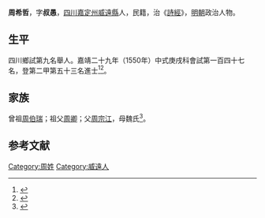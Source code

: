 {{明清人物信息框
| 姓名 = 周希哲
| 原名 =
| 圖片名稱= 
| 圖片大小 =
| 圖片說明 = 
| 最高職務 =
| 國家 = 大明 
| 爵位 =
| 籍貫 = [[四川|四川]][[嘉定州_(明朝)|嘉定州]][[威遠縣|威遠縣]]
| 族裔 = 
| 字號 = 
| 諡號 =
| 出生日期 = 六月二十二日
| 出生地點 = 
| 逝世日期 = 卒年不詳 
| 逝世地點 =
| 墓葬 =
| 配偶 = 羅氏
| 親屬 = 曾祖[[周伯瑞|周伯瑞]]，祖[[周卿|周卿]]，父[[周宗江|周宗江]]，母魏氏
| 出身 =
* 嘉靖二十九年庚戌科進士出身
| 經歷 =
| 著作 = 
}}
'''周希哲'''{{BD|1517年||？年||}}，字'''叔愚'''，[[四川|四川]][[嘉定州_(明朝)|嘉定州]][[威遠縣|威遠縣]]人，民籍，治《[[詩經|詩經]]》，[[明朝|明朝]]政治人物。

== 生平 ==
四川鄉試第九名舉人。嘉靖二十九年（1550年）中式庚戌科會試第一百四十七名，登第二甲第五十三名進士<ref>{{Cite book|title=《皇明贡举考》卷五|author=[[张朝瑞|张朝瑞]]|publisher=《续修四库全书》史部第828册|year=|isbn=|location=|pages=}}</ref><ref>{{Cite book|title=贡举志五种 上|author=鲁小俊，江俊伟著|publisher=武汉大学出版社|year=2009|isbn=978-7-307-07043-1|location=武汉|pages=}}</ref>。

== 家族 ==
曾祖[[周伯瑞|周伯瑞]]；祖父[[周卿|周卿]]；父[[周宗江|周宗江]]，母魏氏<ref>{{Cite book|title=天一阁藏明代科举录选刊 登科录 点校本|author=龚延明主编|publisher=宁波出版社|year=2016|isbn=978-7-5526-2320-8|location=宁波|pages=|quote=《天一閣藏明代科舉錄選刊.登科錄》之《嘉靖二十九年庚戌科殿試登科錄》}}</ref>。

==参考文献==
{{reflist}}

{{嘉靖二十九年庚戌科殿試金榜}}

{{Authority control}}
{{DEFAULTSORT:}}
[[Category:周姓|Category:周姓]]
[[Category:威遠人|Category:威遠人]]